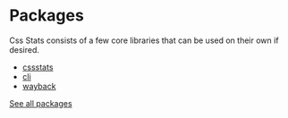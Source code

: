 # Packages

Css Stats consists of a few core libraries that can be used on their own if desired.

- [cssstats](/docs/pkg/cssstats)
- [cli](/docs/pkg/cli)
- [wayback](/docs/pkg/wayback)

[See all packages](https://github.com/cssstats/cssstats/tree/master/packages)